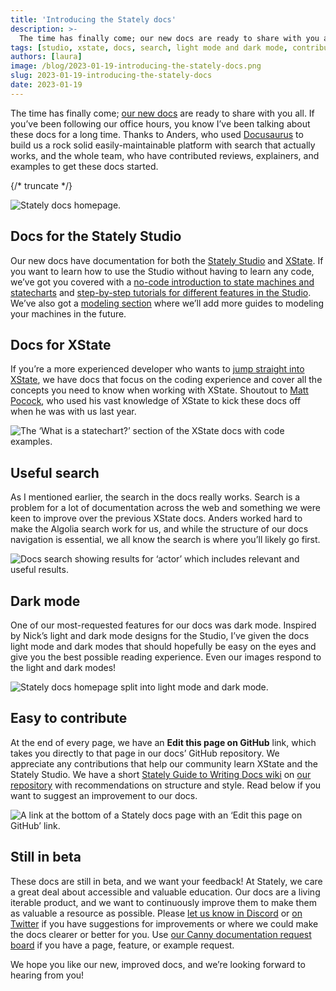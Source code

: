 ```yaml
---
title: 'Introducing the Stately docs'
description: >-
  The time has finally come; our new docs are ready to share with you all. If you’ve been following our office hours, you know I’ve been talking about these docs for a long time…
tags: [studio, xstate, docs, search, light mode and dark mode, contribute]
authors: [laura]
image: /blog/2023-01-19-introducing-the-stately-docs.png
slug: 2023-01-19-introducing-the-stately-docs
date: 2023-01-19
---
```


The time has finally come; [our new docs](https://stately.ai/docs) are ready to share with you all. If you’ve been following our office hours, you know I’ve been talking about these docs for a long time. Thanks to Anders, who used [Docusaurus](https://docusaurus.io) to build us a rock solid easily-maintainable platform with search that actually works, and the whole team, who have contributed reviews, explainers, and examples to get these docs started.

{/* truncate */}

![Stately docs homepage.](2023-01-19-docs.png)

## Docs for the Stately Studio

Our new docs have documentation for both the [Stately Studio](https://stately.ai/editor) and [XState](https://xstate.js.org). If you want to learn how to use the Studio without having to learn any code, we’ve got you covered with a [no-code introduction to state machines and statecharts](https://stately.ai/docs/state-machines-and-statecharts) and [step-by-step tutorials for different features in the Studio](https://stately.ai/docs/states/intro). We’ve also got a [modeling section](https://stately.ai/docs/descriptions) where we’ll add more guides to modeling your machines in the future.

## Docs for XState

If you’re a more experienced developer who wants to [jump straight into XState](https://stately.ai/docs/xstate/basics/what-is-a-statechart), we have docs that focus on the coding experience and cover all the concepts you need to know when working with XState. Shoutout to [Matt Pocock](https://totaltypescript.com), who used his vast knowledge of XState to kick these docs off when he was with us last year.

![The ‘What is a statechart?’ section of the XState docs with code examples.](2023-01-19-docs-xstate.png)

## Useful search

As I mentioned earlier, the search in the docs really works. Search is a problem for a lot of documentation across the web and something we were keen to improve over the previous XState docs. Anders worked hard to make the Algolia search work for us, and while the structure of our docs navigation is essential, we all know the search is where you’ll likely go first.

![Docs search showing results for ‘actor’ which includes relevant and useful results.](2023-01-19-docs-search.png)

## Dark mode

One of our most-requested features for our docs was dark mode. Inspired by Nick’s light and dark mode designs for the Studio, I’ve given the docs light mode and dark modes that should hopefully be easy on the eyes and give you the best possible reading experience. Even our images respond to the light and dark modes!

![Stately docs homepage split into light mode and dark mode.](2023-01-19-docs-light-mode.png)

## Easy to contribute

At the end of every page, we have an **Edit this page on GitHub** link, which takes you directly to that page in our docs’ GitHub repository. We appreciate any contributions that help our community learn XState and the Stately Studio. We have a short [Stately Guide to Writing Docs wiki](https://github.com/statelyai/docs/wiki) on [our repository](https://github.com/statelyai/docs/) with recommendations on structure and style. Read below if you want to suggest an improvement to our docs.

![A link at the bottom of a Stately docs page with an ‘Edit this page on GitHub’ link.](2023-01-19-docs-contribute.png)

## Still in beta

These docs are still in beta, and we want your feedback! At Stately, we care a great deal about accessible and valuable education. Our docs are a living iterable product, and we want to continuously improve them to make them as valuable a resource as possible. Please [let us know in Discord](https://discord.gg/xstate) or [on Twitter](https://twitter.com/statelyai) if you have suggestions for improvements or where we could make the docs clearer or better for you. Use [our Canny documentation request board](https://feedback.stately.ai/docs) if you have a page, feature, or example request.

We hope you like our new, improved docs, and we’re looking forward to hearing from you!
